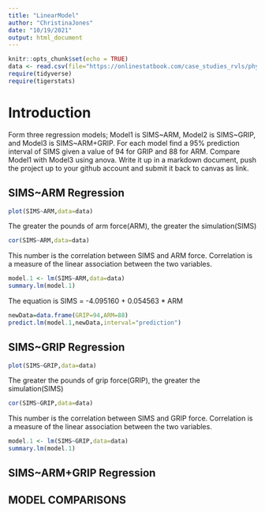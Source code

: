```yaml
---
title: "LinearModel"
author: "ChristinaJones"
date: "10/19/2021"
output: html_document
---
```


```r
knitr::opts_chunk$set(echo = TRUE)
data <- read.csv(file="https://onlinestatbook.com/case_studies_rvls/physical_strength/data.txt",sep="",header=TRUE)
require(tidyverse)
require(tigerstats)
```

# Introduction 

Form three regression models; Model1 is SIMS~ARM, Model2 is SIMS~GRIP, and Model3 is SIMS~ARM+GRIP. For each model find a 95% prediction interval of SIMS given a value of 94  for GRIP and 88 for ARM. Compare Model1 with Model3 using anova. Write it up in a markdown document, push the project up to your github account and submit it back to canvas as link. 

## SIMS~ARM Regression 

```r
plot(SIMS~ARM,data=data)
```

The greater the pounds of arm force(ARM), the greater the simulation(SIMS)


```r
cor(SIMS~ARM,data=data)
```
This number is the correlation between SIMS and ARM force. Correlation is a measure of the linear association between the two variables.

```r
model.1 <- lm(SIMS~ARM,data=data)
summary.lm(model.1)
```
The equation is SIMS = -4.095160 + 0.054563 * ARM 


```r
newData=data.frame(GRIP=94,ARM=88)
predict.lm(model.1,newData,interval="prediction")
```


## SIMS~GRIP Regression 

```r
plot(SIMS~GRIP,data=data)
```


The greater the pounds of grip force(GRIP), the greater the simulation(SIMS)

```r
cor(SIMS~GRIP,data=data)
```

This number is the correlation between SIMS and GRIP force. Correlation is a measure of the linear association between the two variables.

```r
model.1 <- lm(SIMS~GRIP,data=data)
summary.lm(model.1)
```




## SIMS~ARM+GRIP Regression 


## MODEL COMPARISONS 
